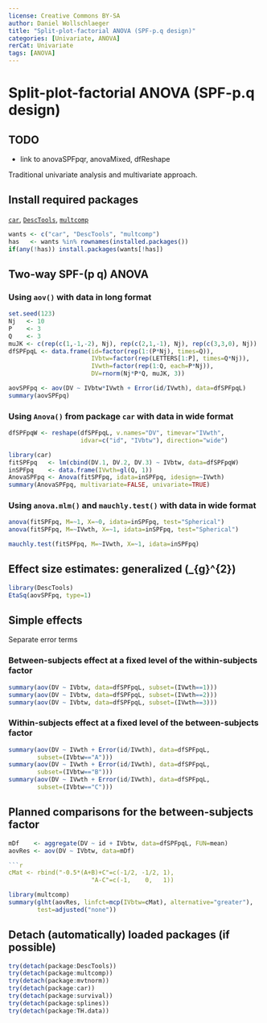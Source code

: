 ---
license: Creative Commons BY-SA
author: Daniel Wollschlaeger
title: "Split-plot-factorial ANOVA (SPF-p.q design)"
categories: [Univariate, ANOVA]
rerCat: Univariate
tags: [ANOVA]
---

Split-plot-factorial ANOVA (SPF-p.q design)
=========================

TODO
-------------------------

 - link to anovaSPFpqr, anovaMixed, dfReshape

Traditional univariate analysis and multivariate approach.

Install required packages
-------------------------

[`car`](http://cran.r-project.org/package=car), [`DescTools`](http://cran.r-project.org/package=DescTools), [`multcomp`](http://cran.r-project.org/package=multcomp)

```{r}
wants <- c("car", "DescTools", "multcomp")
has   <- wants %in% rownames(installed.packages())
if(any(!has)) install.packages(wants[!has])
```

Two-way SPF-\(p \cdot q\) ANOVA
-------------------------

### Using `aov()` with data in long format

```{r}
set.seed(123)
Nj   <- 10
P    <- 3
Q    <- 3
muJK <- c(rep(c(1,-1,-2), Nj), rep(c(2,1,-1), Nj), rep(c(3,3,0), Nj))
dfSPFpqL <- data.frame(id=factor(rep(1:(P*Nj), times=Q)),
                       IVbtw=factor(rep(LETTERS[1:P], times=Q*Nj)),
                       IVwth=factor(rep(1:Q, each=P*Nj)),
                       DV=rnorm(Nj*P*Q, muJK, 3))
```

```{r}
aovSPFpq <- aov(DV ~ IVbtw*IVwth + Error(id/IVwth), data=dfSPFpqL)
summary(aovSPFpq)
```

### Using `Anova()` from package `car` with data in wide format

```{r}
dfSPFpqW <- reshape(dfSPFpqL, v.names="DV", timevar="IVwth",
                    idvar=c("id", "IVbtw"), direction="wide")
```

```{r}
library(car)
fitSPFpq   <- lm(cbind(DV.1, DV.2, DV.3) ~ IVbtw, data=dfSPFpqW)
inSPFpq    <- data.frame(IVwth=gl(Q, 1))
AnovaSPFpq <- Anova(fitSPFpq, idata=inSPFpq, idesign=~IVwth)
summary(AnovaSPFpq, multivariate=FALSE, univariate=TRUE)
```

### Using `anova.mlm()` and `mauchly.test()` with data in wide format

```{r}
anova(fitSPFpq, M=~1, X=~0, idata=inSPFpq, test="Spherical")
anova(fitSPFpq, M=~IVwth, X=~1, idata=inSPFpq, test="Spherical")
```

```{r}
mauchly.test(fitSPFpq, M=~IVwth, X=~1, idata=inSPFpq)
```

Effect size estimates: generalized \(\hat{\eta}_{g}^{2}\)
-------------------------

```{r}
library(DescTools)
EtaSq(aovSPFpq, type=1)
```

Simple effects
-------------------------

Separate error terms

### Between-subjects effect at a fixed level of the within-subjects factor

```{r}
summary(aov(DV ~ IVbtw, data=dfSPFpqL, subset=(IVwth==1)))
summary(aov(DV ~ IVbtw, data=dfSPFpqL, subset=(IVwth==2)))
summary(aov(DV ~ IVbtw, data=dfSPFpqL, subset=(IVwth==3)))
```

### Within-subjects effect at a fixed level of the between-subjects factor

```{r}
summary(aov(DV ~ IVwth + Error(id/IVwth), data=dfSPFpqL,
        subset=(IVbtw=="A")))
summary(aov(DV ~ IVwth + Error(id/IVwth), data=dfSPFpqL,
        subset=(IVbtw=="B")))
summary(aov(DV ~ IVwth + Error(id/IVwth), data=dfSPFpqL,
        subset=(IVbtw=="C")))
```

Planned comparisons for the between-subjects factor
-------------------------

```{r}
mDf    <- aggregate(DV ~ id + IVbtw, data=dfSPFpqL, FUN=mean)
aovRes <- aov(DV ~ IVbtw, data=mDf)

```{r}
cMat <- rbind("-0.5*(A+B)+C"=c(-1/2, -1/2, 1),
                       "A-C"=c(-1,    0,   1))
```

```{r}
library(multcomp)
summary(glht(aovRes, linfct=mcp(IVbtw=cMat), alternative="greater"),
        test=adjusted("none"))
```

Detach (automatically) loaded packages (if possible)
-------------------------

```{r}
try(detach(package:DescTools))
try(detach(package:multcomp))
try(detach(package:mvtnorm))
try(detach(package:car))
try(detach(package:survival))
try(detach(package:splines))
try(detach(package:TH.data))
```
